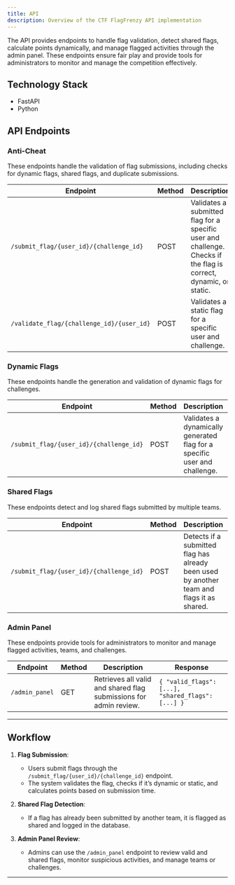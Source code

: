 ```yaml
---
title: API
description: Overview of the CTF FlagFrenzy API implementation
---
```



The API provides endpoints to handle flag validation, detect shared flags, calculate points dynamically, and manage flagged activities through the admin panel. These endpoints ensure fair play and provide tools for administrators to monitor and manage the competition effectively.

## Technology Stack

- FastAPI  
- Python  

## API Endpoints

### Anti-Cheat
These endpoints handle the validation of flag submissions, including checks for dynamic flags, shared flags, and duplicate submissions.

| Endpoint | Method | Description | Response |
|----------|--------|-------------|----------|
| `/submit_flag/{user_id}/{challenge_id}` | POST | Validates a submitted flag for a specific user and challenge. Checks if the flag is correct, dynamic, or static. | `{ "status": "successful", "points_awarded": 100 }` |
| `/validate_flag/{challenge_id}/{user_id}` | POST | Validates a static flag for a specific user and challenge. | `{ "status": "successful", "message": "Flag is valid!" }` |

### Dynamic Flags
These endpoints handle the generation and validation of dynamic flags for challenges.

| Endpoint | Method | Description | Response |
|----------|--------|-------------|----------|
| `/submit_flag/{user_id}/{challenge_id}` | POST | Validates a dynamically generated flag for a specific user and challenge. | `{ "status": "successful", "points_awarded": 100 }` |

### Shared Flags
These endpoints detect and log shared flags submitted by multiple teams.

| Endpoint | Method | Description | Response |
|----------|--------|-------------|----------|
| `/submit_flag/{user_id}/{challenge_id}` | POST | Detects if a submitted flag has already been used by another team and flags it as shared. | `{ "status": "shared", "message": "Flag is shared with another team." }` |

### Admin Panel
These endpoints provide tools for administrators to monitor and manage flagged activities, teams, and challenges.

| Endpoint | Method | Description | Response |
|----------|--------|-------------|----------|
| `/admin_panel` | GET | Retrieves all valid and shared flag submissions for admin review. | `{ "valid_flags": [...], "shared_flags": [...] }` |

---

## Workflow

1. **Flag Submission**:  
   - Users submit flags through the `/submit_flag/{user_id}/{challenge_id}` endpoint.  
   - The system validates the flag, checks if it’s dynamic or static, and calculates points based on submission time.  

2. **Shared Flag Detection**:  
   - If a flag has already been submitted by another team, it is flagged as shared and logged in the database.  

3. **Admin Panel Review**:  
   - Admins can use the `/admin_panel` endpoint to review valid and shared flags, monitor suspicious activities, and manage teams or challenges.  

---